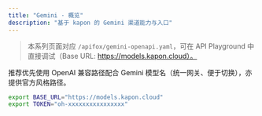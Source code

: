 ```yaml
---
title: "Gemini · 概览"
description: "基于 kapon 的 Gemini 渠道能力与入口"
---
```


> 本系列页面对应 `/apifox/gemini-openapi.yaml`，可在 API Playground 中直接调试（Base URL: https://models.kapon.cloud）。

推荐优先使用 OpenAI 兼容路径配合 Gemini 模型名（统一网关、便于切换），亦提供官方风格路径。

```bash
export BASE_URL="https://models.kapon.cloud"
export TOKEN="oh-xxxxxxxxxxxxxxxx"
```

<CardGroup>
  <Card title="GenerateContent" href="/gemini/generate-content" icon="sparkles" />
  <Card title="Embeddings" href="/gemini/embeddings" icon="rows-3" />
</CardGroup>

